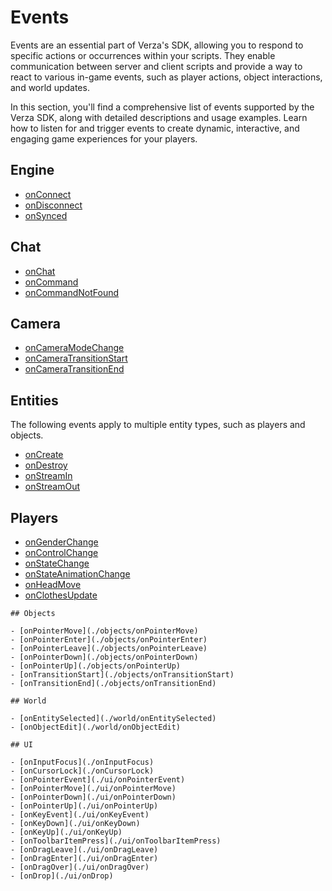 

# Events

Events are an essential part of Verza's SDK, allowing you to respond to specific actions or occurrences within your scripts. They enable communication between server and client scripts and provide a way to react to various in-game events, such as player actions, object interactions, and world updates.

In this section, you'll find a comprehensive list of events supported by the Verza SDK, along with detailed descriptions and usage examples. Learn how to listen for and trigger events to create dynamic, interactive, and engaging game experiences for your players.

<DocCardList />

## Engine

- [onConnect](./engine/onConnect)
- [onDisconnect](./engine/onDisconnect)
- [onSynced](./engine/onSynced)

## Chat

- [onChat](./chat/onChat)
- [onCommand](./chat/onCommand)
- [onCommandNotFound](./chat/onCommandNotFound)

## Camera

- [onCameraModeChange](./camera/onCameraModeChange)
- [onCameraTransitionStart](./camera/onCameraTransitionStart)
- [onCameraTransitionEnd](./camera/onCameraTransitionEnd)

## Entities

The following events apply to multiple entity types, such as players and objects.

- [onCreate](./entities/onCreate)
- [onDestroy](./entities/onDestroy)
- [onStreamIn](./entities/onStreamIn)
- [onStreamOut](./entities/onStreamOut)

## Players

- [onGenderChange](./players/onGenderChange)
- [onControlChange](./players/onControlChange)
- [onStateChange](./players/onStateChange)
- [onStateAnimationChange](./players/onStateAnimationChange)
- [onHeadMove](./players/onHeadMove)
- [onClothesUpdate](./players/onClothesUpdate)

```
## Objects

- [onPointerMove](./objects/onPointerMove)
- [onPointerEnter](./objects/onPointerEnter)
- [onPointerLeave](./objects/onPointerLeave)
- [onPointerDown](./objects/onPointerDown)
- [onPointerUp](./objects/onPointerUp)
- [onTransitionStart](./objects/onTransitionStart)
- [onTransitionEnd](./objects/onTransitionEnd)

## World

- [onEntitySelected](./world/onEntitySelected)
- [onObjectEdit](./world/onObjectEdit)

## UI

- [onInputFocus](./onInputFocus)
- [onCursorLock](./onCursorLock)
- [onPointerEvent](./ui/onPointerEvent)
- [onPointerMove](./ui/onPointerMove)
- [onPointerDown](./ui/onPointerDown)
- [onPointerUp](./ui/onPointerUp)
- [onKeyEvent](./ui/onKeyEvent)
- [onKeyDown](./ui/onKeyDown)
- [onKeyUp](./ui/onKeyUp)
- [onToolbarItemPress](./ui/onToolbarItemPress)
- [onDragLeave](./ui/onDragLeave)
- [onDragEnter](./ui/onDragEnter)
- [onDragOver](./ui/onDragOver)
- [onDrop](./ui/onDrop)
```
